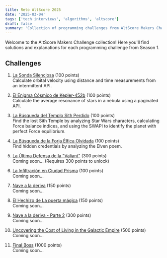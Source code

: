 ```yaml
---
title: Reto AltScore 2025
date: '2025-03-04'
tags: ['tech interviews', 'algorithms', 'altscore']
draft: false
summary: 'Collection of programming challenges from AltScore Makers Challenge Season 1'
---
```


Welcome to the AltScore Makers Challenge collection! Here you'll find solutions and explanations for each programming challenge from Season 1.

## Challenges

1. [La Sonda Silenciosa](/blog/altscore-makers-challenge/1-la-sonda-silenciosa) (100 points)  
   Calculate orbital velocity using distance and time measurements from an intermittent API.

2. [El Enigma Cósmico de Kepler-452b](/blog/altscore-makers-challenge/2-el-enigma-cosmico) (100 points)  
   Calculate the average resonance of stars in a nebula using a paginated API.

3. [La Búsqueda del Templo Sith Perdido](/blog/altscore-makers-challenge/3-templo-sith) (100 points)  
   Find the lost Sith Temple by analyzing Star Wars characters, calculating Force balance indices, and using the SWAPI to identify the planet with perfect Force equilibrium.

4. [La Búsqueda de la Forja Élfica Olvidada](/blog/altscore-makers-challenge/4-forja-elfica) (100 points)  
   Find hidden credentials by analyzing the Elven poem.

5. [La Última Defensa de la "Valiant"](/blog/altscore-makers-challenge/5-ultima-defensa) (300 points)  
   Coming soon... (Requires 300 points to unlock)

6. [La Infiltración en Ciudad Prisma](/blog/altscore-makers-challenge/6-ciudad-prisma) (100 points)  
   Coming soon...

7. [Nave a la deriva](/blog/altscore-makers-challenge/7-nave-deriva) (150 points)  
   Coming soon...

8. [El Hechizo de La puerta mágica](/blog/altscore-makers-challenge/8-puerta-magica) (150 points)  
   Coming soon...

9. [Nave a la deriva - Parte 2](/blog/altscore-makers-challenge/9-nave-deriva-2) (300 points)  
   Coming soon...

10. [Uncovering the Cost of Living in the Galactic Empire](/blog/altscore-makers-challenge/10-galactic-cost) (500 points)  
    Coming soon...

11. [Final Boss](/blog/altscore-makers-challenge/11-final-boss) (1000 points)  
    Coming soon...

